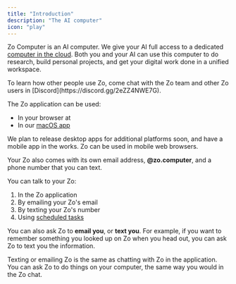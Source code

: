 ```yaml
---
title: "Introduction"
description: "The AI computer"
icon: "play"
---
```



Zo Computer is an AI computer. We give your AI full access to a dedicated [computer in the cloud](/servers). Both you and your AI can use this computer to do research, build personal projects, and get your digital work done in a unified workspace.

<Tip>
  To learn how other people use Zo, come chat with the Zo team and other Zo users in
  [Discord](https://discord.gg/2eZZ4NWE7G).
</Tip>

The Zo application can be used:

- <Icon icon="globe" /> In your browser at <HandleLink />
- <Icon icon="app-window" /> In our [macOS app](https://github.com/SubstrateLabs/Zo/releases/latest/download/Zo.dmg)

<Info>
  We plan to release desktop apps for additional platforms soon, and have a mobile app in the works. Zo can be used in
  mobile web browsers.
</Info>

Your Zo also comes with its own email address, **<Handle/>@zo.computer**, and a phone number that you can text.

You can talk to your Zo:

1. <Icon icon="app-window" /> In the Zo application
2. <Icon icon="send" /> By emailing your Zo's email
3. <Icon icon="message-square-more" /> By texting your Zo's number
4. <Icon icon="calendar" /> Using [scheduled tasks](/scheduled-tasks)

You can also ask Zo to <Icon icon="inbox" /> **email you**, or <Icon icon="phone" /> **text you**. For example, if you want to remember something you looked up on Zo when you head out, you can ask Zo to text you the information.

<Tip>
  Texting or emailing Zo is the same as chatting with Zo in the application. You can ask Zo to do things on your
  computer, the same way you would in the Zo chat.
</Tip>
